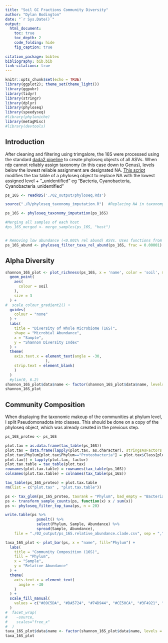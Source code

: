 ```yaml
---
title: "Soil GC Fractions Community Diversity"
author: "Dylan Bodington"
date: "`r Sys.Date()`"
output:
  html_document:
    toc: true
    toc_depth: 2
    code_folding: hide
    fig_caption: true
    
citation_package: bibtex
bibliography: bib.bib
link-citations: true
---
```


```r
knitr::opts_chunk$set(echo = TRUE)
library(ggplot2); theme_set(theme_light())
library(ggpubr)
library(tidyr)
library(stringr)
library(dplyr)
library(phyloseq)
library(speedyseq)
#library(phyloniche)
library(metagMisc)
#library(devtools)
```

## Introduction

After cleaning and filtering using trimgalore, the 16S were processed using the standard [dada2 pipeline](https://benjjneb.github.io/dada2/tutorial.html) to create phyloseq objects of all ASVs. When rdp cannot reliably assign taxonomy (in this case down to Genus), levels below the lowest reliable assignment are designated NA. [This script](https://github.com/bodington/sponge/blob/main/R/phyloseq_taxonomy_imputation.R) modifies the tax table of a phyloseq object to replace NA with the lowest assigned level + "_unidentified" eg "Bacteria, Cyanobacteria, Cyanobacteria_unidentified"


```r
ps_16S <- readRDS('./02_output/phyloseq.Rds')

source("./R/phyloseq_taxonomy_imputation.R")  #Replacing NA in taxonomy assignment with the lowest level of assignment

ps_16S <- phyloseq_taxonomy_imputation(ps_16S)

#Merging all samples of each host
#ps_16S_merged <- merge_samples(ps_16S, "host")


# Removing low abundance (<0.001% rel abund) ASVs. Uses functions from metagMisc
ps_16S_abund <- phyloseq_filter_taxa_rel_abund(ps_16S, frac = 0.00001)
```

## Alpha Diversity

```r
shannon_16S_plot <- plot_richness(ps_16S, x = 'name', color = 'soil', measures=c("Shannon"), title = "") +
  geom_point(
    aes(
      colour = soil
    ), 
    size = 3
  ) +
#  scale_colour_gradient2() +
  guides(
    colour = "none"
  ) +
  labs(
    title = "Diversity of Whole Microbiome (16S)",
    shape = "Microbial Abundance",
    x = "Sample",
    y = "Shannon Diversity Index"
  ) +
  theme(
    axis.text.x = element_text(angle = -30,
                  ),
    strip.text = element_blank(
    )
  )
  #ylim(0, 6.2)
shannon_16S_plot$data$name <- factor(shannon_16S_plot$data$name, levels = str_sort(sample_data(ps_16S)$name, numeric = TRUE))
shannon_16S_plot
```

## Community Composition

When displaying the taxonomic makeup of the communities at phylum level, I split Pseudomonadota into classes. This should be done on a copy of the phyloseq object, which was already created in the previous step.

```r
ps_16S_proteo <- ps_16S

plot.tax = as.data.frame(tax_table(ps_16S))
plot.tax = data.frame(lapply(plot.tax, as.character), stringsAsFactors = F)
plot.tax$Phylum[plot.tax$Phylum=="Proteobacteria"] = plot.tax$Class[plot.tax$Phylum=="Proteobacteria"] 
plot.tax[] = lapply(plot.tax, factor)
plot.tax.table = tax_table(plot.tax)
rownames(plot.tax.table) = rownames(tax_table(ps_16S))
colnames(plot.tax.table) = colnames(tax_table(ps_16S))

tax_table(ps_16S_proteo) = plot.tax.table
rm(list = c("plot.tax" , "plot.tax.table"))
```

```r
ps <- tax_glom(ps_16S_proteo, taxrank = "Phylum", bad_empty = "Bacteria_unidentified")
ps <- transform_sample_counts(ps, function(x) x / sum(x))
ps <- phyloseq_filter_top_taxa(ps, n = 20)

write.table(ps %>%
              psmelt() %>%
              select(Phylum, Sample, Abundance) %>%
              spread(Sample, Abundance),
	file = "./02_output/ps_16S.relative_abundance.clade.csv", sep = ",", quote = F, row.names = F, col.names = T)

taxa_16S_plot <- plot_bar(ps, x = "name", fill="Phylum") +
  labs(
    title = "Community Composition (16S)",
    fill = "Phylum",
    x = "Sample",
    y = "Relative Abundance"
  ) +
  theme(
    axis.text.x = element_text(
      angle = -30
    )
  ) +
  scale_fill_manual(
    values = c("#89C5DA", "#DA5724", "#74D944", "#CE50CA", "#3F4921", "#C0717C", "#7FDCC0", "#5F7FC7", "#673770", "#D3D93E", "#38333E", "#508578", "#D7C1B1", "#689030", "#AD6F3B", "#CD9BCD", "#D14285", "#6DDE88", "#652926", "#CBD588")
  )
#  facet_wrap(
#    ~source,
#    scales="free_x"
#  )
taxa_16S_plot$data$name <- factor(shannon_16S_plot$data$name, levels = str_sort(sample_data(ps_16S)$name, numeric = TRUE))
taxa_16S_plot
```